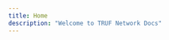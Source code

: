 ```yaml
---
title: Home
description: "Welcome to TRUF Network Docs"
---
```


<CardGroup cols={2}>
	<Card
		title="Github"
		icon="github"
		href="https://github.com/truf-network/"
	></Card>
	<Card
		title="TSN Go SDK"
		icon="golang"
		href="https://github.com/truflation/tsn-sdk"
	></Card>
	<Card
		title="TSN TypeScript/JavaScript SDK"
		icon="square-js"
		href="https://github.com/truflation/tsn-sdk-js"
	></Card>
	<Card
		title="Discussions"
		icon="comments"
		iconType="solid"
		href="https://github.com/orgs/truf-network/discussions"
	></Card>
</CardGroup>
